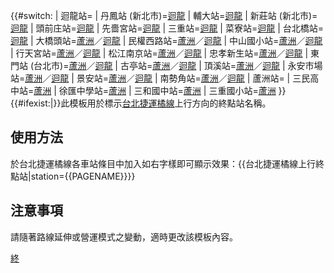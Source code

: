 {{#switch:{{{station}}}
| 迴龍站=
| 丹鳳站 (新北市)=[[迴龍站|迴龍]]
| 輔大站=[[迴龍站|迴龍]]
| 新莊站 (新北市)=[[迴龍站|迴龍]]
| 頭前庄站=[[迴龍站|迴龍]]
| 先嗇宮站=[[迴龍站|迴龍]]
| 三重站=[[迴龍站|迴龍]]
| 菜寮站=[[迴龍站|迴龍]]
| 台北橋站=[[迴龍站|迴龍]]
| 大橋頭站=[[蘆洲站|蘆洲]]／[[迴龍站|迴龍]]
| 民權西路站=[[蘆洲站|蘆洲]]／[[迴龍站|迴龍]]
| 中山國小站=[[蘆洲站|蘆洲]]／[[迴龍站|迴龍]]
| 行天宮站=[[蘆洲站|蘆洲]]／[[迴龍站|迴龍]]
| 松江南京站=[[蘆洲站|蘆洲]]／[[迴龍站|迴龍]]
| 忠孝新生站=[[蘆洲站|蘆洲]]／[[迴龍站|迴龍]]
| 東門站 (台北市)=[[蘆洲站|蘆洲]]／[[迴龍站|迴龍]]
| 古亭站=[[蘆洲站|蘆洲]]／[[迴龍站|迴龍]]
| 頂溪站=[[蘆洲站|蘆洲]]／[[迴龍站|迴龍]]
| 永安市場站=[[蘆洲站|蘆洲]]／[[迴龍站|迴龍]]
| 景安站=[[蘆洲站|蘆洲]]／[[迴龍站|迴龍]]
| 南勢角站=[[蘆洲站|蘆洲]]／[[迴龍站|迴龍]]
| 蘆洲站=
| 三民高中站=[[蘆洲站|蘆洲]]
| 徐匯中學站=[[蘆洲站|蘆洲]]
| 三和國中站=[[蘆洲站|蘆洲]]
| 三重國小站=[[蘆洲站|蘆洲]]
}}{{#ifexist:{{{station}}}|}}<noinclude>此模板用於標示[[台北捷運]][[中和新蘆線|橘線]]上行方向的終點站名稱。
==使用方法==
於台北捷運橘線各車站條目中加入如右字樣即可顯示效果：<nowiki>{{台北捷運橘線上行終點站|station={{PAGENAME}}}}</nowiki>
==注意事項==
請隨著路線延伸或營運模式之變動，適時更改該模板內容。
[[Category:台北捷運模板|終]]</noinclude>